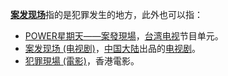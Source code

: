 '''[[案发现场|案发现场]]'''指的是犯罪发生的地方，此外也可以指：

* [[POWER星期天#.E6.A1.88.E7.99.BC.E7.8F.BE.E5.A0.B4|POWER星期天——案發現場]]，[[台湾电视|台湾电视]]节目单元。
* [[案发现场_(电视剧)|案发现场 (电视剧)]]，[[中国大陆|中国大陆]]出品的[[电视剧|电视剧]]。
* [[犯罪現場_(電影)|犯罪現場 (電影)]]，香港電影。
{{消歧义|A|Cat=四字作品消歧义}}